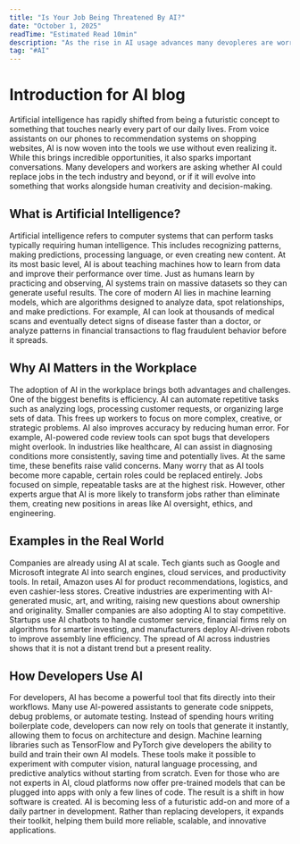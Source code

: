 ```yaml
---
title: "Is Your Job Being Threatened By AI?"
date: "October 1, 2025"
readTime: "Estimated Read 10min"
description: "As the rise in AI usage advances many devopleres are worried about the replacement of jobs in the tech industry"
tag: "#AI"
---
```


# Introduction for AI blog

Artificial intelligence has rapidly shifted from being a futuristic concept to something that touches nearly every part of our daily lives. From voice assistants on our phones to recommendation systems on shopping websites, AI is now woven into the tools we use without even realizing it. While this brings incredible opportunities, it also sparks important conversations. Many developers and workers are asking whether AI could replace jobs in the tech industry and beyond, or if it will evolve into something that works alongside human creativity and decision-making.

## What is Artificial Intelligence?

Artificial intelligence refers to computer systems that can perform tasks typically requiring human intelligence. This includes recognizing patterns, making predictions, processing language, or even creating new content. At its most basic level, AI is about teaching machines how to learn from data and improve their performance over time. Just as humans learn by practicing and observing, AI systems train on massive datasets so they can generate useful results. The core of modern AI lies in machine learning models, which are algorithms designed to analyze data, spot relationships, and make predictions. For example, AI can look at thousands of medical scans and eventually detect signs of disease faster than a doctor, or analyze patterns in financial transactions to flag fraudulent behavior before it spreads.

## Why AI Matters in the Workplace

The adoption of AI in the workplace brings both advantages and challenges. One of the biggest benefits is efficiency. AI can automate repetitive tasks such as analyzing logs, processing customer requests, or organizing large sets of data. This frees up workers to focus on more complex, creative, or strategic problems. AI also improves accuracy by reducing human error. For example, AI-powered code review tools can spot bugs that developers might overlook. In industries like healthcare, AI can assist in diagnosing conditions more consistently, saving time and potentially lives. At the same time, these benefits raise valid concerns. Many worry that as AI tools become more capable, certain roles could be replaced entirely. Jobs focused on simple, repeatable tasks are at the highest risk. However, other experts argue that AI is more likely to transform jobs rather than eliminate them, creating new positions in areas like AI oversight, ethics, and engineering.

## Examples in the Real World

Companies are already using AI at scale. Tech giants such as Google and Microsoft integrate AI into search engines, cloud services, and productivity tools. In retail, Amazon uses AI for product recommendations, logistics, and even cashier-less stores. Creative industries are experimenting with AI-generated music, art, and writing, raising new questions about ownership and originality. Smaller companies are also adopting AI to stay competitive. Startups use AI chatbots to handle customer service, financial firms rely on algorithms for smarter investing, and manufacturers deploy AI-driven robots to improve assembly line efficiency. The spread of AI across industries shows that it is not a distant trend but a present reality.

## How Developers Use AI

For developers, AI has become a powerful tool that fits directly into their workflows. Many use AI-powered assistants to generate code snippets, debug problems, or automate testing. Instead of spending hours writing boilerplate code, developers can now rely on tools that generate it instantly, allowing them to focus on architecture and design. Machine learning libraries such as TensorFlow and PyTorch give developers the ability to build and train their own AI models. These tools make it possible to experiment with computer vision, natural language processing, and predictive analytics without starting from scratch. Even for those who are not experts in AI, cloud platforms now offer pre-trained models that can be plugged into apps with only a few lines of code. The result is a shift in how software is created. AI is becoming less of a futuristic add-on and more of a daily partner in development. Rather than replacing developers, it expands their toolkit, helping them build more reliable, scalable, and innovative applications.
